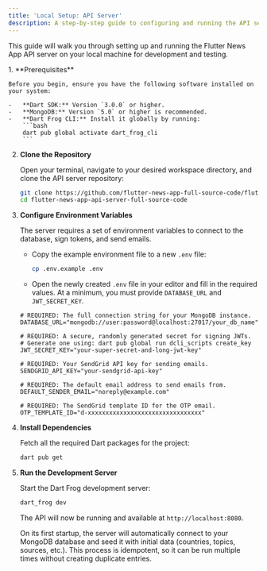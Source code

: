 ```yaml
---
title: 'Local Setup: API Server'
description: A step-by-step guide to configuring and running the API server locally.
---
```



This guide will walk you through setting up and running the Flutter News App API server on your local machine for development and testing.

<Steps>
1.  **Prerequisites**

    Before you begin, ensure you have the following software installed on your system:

    -   **Dart SDK:** Version `3.0.0` or higher.
    -   **MongoDB:** Version `5.0` or higher is recommended.
    -   **Dart Frog CLI:** Install it globally by running:
        ```bash
        dart pub global activate dart_frog_cli
        ```

2.  **Clone the Repository**

    Open your terminal, navigate to your desired workspace directory, and clone the API server repository:

    ```bash
    git clone https://github.com/flutter-news-app-full-source-code/flutter-news-app-api-server-full-source-code.git
    cd flutter-news-app-api-server-full-source-code
    ```

3.  **Configure Environment Variables**

    The server requires a set of environment variables to connect to the database, sign tokens, and send emails.

    -   Copy the example environment file to a new `.env` file:
        ```bash
        cp .env.example .env
        ```
    -   Open the newly created `.env` file in your editor and fill in the required values. At a minimum, you must provide `DATABASE_URL` and `JWT_SECRET_KEY`.

    ```dotenv title=".env"
    # REQUIRED: The full connection string for your MongoDB instance.
    DATABASE_URL="mongodb://user:password@localhost:27017/your_db_name"

    # REQUIRED: A secure, randomly generated secret for signing JWTs.
    # Generate one using: dart pub global run dcli_scripts create_key
    JWT_SECRET_KEY="your-super-secret-and-long-jwt-key"

    # REQUIRED: Your SendGrid API key for sending emails.
    SENDGRID_API_KEY="your-sendgrid-api-key"

    # REQUIRED: The default email address to send emails from.
    DEFAULT_SENDER_EMAIL="noreply@example.com"

    # REQUIRED: The SendGrid template ID for the OTP email.
    OTP_TEMPLATE_ID="d-xxxxxxxxxxxxxxxxxxxxxxxxxxxxxxxx"
    ```

4.  **Install Dependencies**

    Fetch all the required Dart packages for the project:

    ```bash
    dart pub get
    ```

5.  **Run the Development Server**

    Start the Dart Frog development server:

    ```bash
    dart_frog dev
    ```

    The API will now be running and available at `http://localhost:8080`.

    On its first startup, the server will automatically connect to your MongoDB database and seed it with initial data (countries, topics, sources, etc.). This process is idempotent, so it can be run multiple times without creating duplicate entries.

</Steps>
